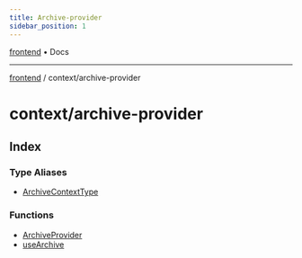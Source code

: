 ```yaml
---
title: Archive-provider
sidebar_position: 1
---
```


[frontend](./archive-provider/../..) • Docs

***

[frontend](./archive-provider/../..) / context/archive-provider

# context/archive-provider

## Index

### Type Aliases

- [ArchiveContextType](./archive-provider/type-aliases/ArchiveContextType)

### Functions

- [ArchiveProvider](./archive-provider/functions/ArchiveProvider)
- [useArchive](./archive-provider/functions/useArchive)
